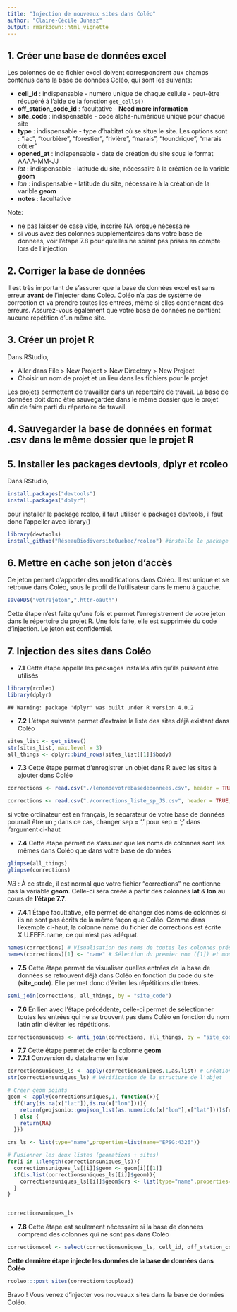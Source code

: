 ```yaml
---
title: "Injection de nouveaux sites dans Coléo"
author: "Claire-Cécile Juhasz"
output: rmarkdown::html_vignette
---
```



## 1. Créer une base de données excel
Les colonnes de ce fichier excel doivent correspondrent aux champs contenus dans la base de données Coléo, qui sont les suivants:  
  
* **cell_id** : indispensable - numéro unique de chaque cellule - peut-être récupéré à l'aide de la fonction `get_cells()`
* **off_station_code_id** : facultative - **Need more information**
* **site_code** : indispensable - code alpha-numérique unique pour chaque site
* **type** : indispensable - type d'habitat où se situe le site. Les options sont : "lac", "tourbière", "forestier", "rivière", "marais", "toundrique", "marais côtier"
* **opened_at** : indispensable - date de création du site sous le format AAAA-MM-JJ
* *lat* : indispensable - latitude du site, nécessaire à la création de la varible **geom**
* *lon* : indispensable - latitude du site, nécessaire à la création de la varible **geom**
* **notes** : facultative

Note:

* ne pas laisser de case vide, inscrire NA lorsque nécessaire
* si vous avez des colonnes supplémentaires dans votre base de données, voir l'étape 7.8 pour qu'elles ne soient pas prises en compte lors de l'injection

## 2. Corriger la base de données
Il est très important de s'assurer que la base de données excel est sans erreur **avant** de l'injecter dans Coléo. Coléo n'a pas de système de correction et va prendre toutes les entrées, même si elles contiennent des erreurs. Assurez-vous également que votre base de données ne contient aucune répétition d'un même site.


## 3. Créer un projet R
Dans RStudio,

* Aller dans File > New Project > New Directory > New Project
* Choisir un nom de projet et un lieu dans les fichiers pour le projet

Les projets permettent de travailler dans un répertoire de travail. La base de données doit donc être sauvegardée dans le même dossier que le projet afin de faire parti du répertoire de travail.

## 4. Sauvegarder la base de données en format .csv dans le même dossier que le projet R

## 5. Installer les packages devtools, dplyr et rcoleo
Dans RStudio,


```r
install.packages("devtools")
install.packages("dplyr")
```
pour installer le package rcoleo, il faut utiliser le packages devtools, il faut donc l'appeller avec library()


```r
library(devtools)
install_github("RéseauBiodiversiteQuebec/rcoleo") #installe le package rcoleo à partir de github
```
## 6. Mettre en cache son jeton d'accès
Ce jeton permet d'apporter des modifications dans Coléo. Il est unique et se retrouve dans Coléo, sous le profil de l'utilisateur dans le menu à gauche.

```r
saveRDS("votrejeton",".httr-oauth")
```
Cette étape n'est faite qu'une fois et permet l'enregistrement de votre jeton dans le répertoire du projet R. Une fois faite, elle est supprimée du code d'injection. Le jeton est confidentiel.

## 7. Injection des sites dans Coléo

* **7.1** Cette étape appelle les packages installés afin qu'ils puissent être utilisés

```r
library(rcoleo)
library(dplyr)
```

```
## Warning: package 'dplyr' was built under R version 4.0.2
```
* **7.2** L'étape suivante permet d'extraire la liste des sites déjà existant dans Coléo

```r
sites_list <- get_sites()
str(sites_list, max.level = 3)
all_things <- dplyr::bind_rows(sites_list[[1]]$body)
```
* **7.3** Cette étape permet d'enregistrer un objet dans R avec les sites à ajouter dans Coléo

```r
corrections <- read.csv("./lenomdevotrebasededonnées.csv", header = TRUE, sep = ',', stringsAsFactors = FALSE, encoding = "UTF-8") #l'encoding UTF-8 permet de garder les accents
```

```r
corrections <- read.csv("./corrections_liste_sp_JS.csv", header = TRUE, sep = ',', stringsAsFactors = FALSE, encoding = "UTF-8")
```
si votre ordinateur est en français, le séparateur de votre base de données pourrait être un ; dans ce cas, changer sep = ',' pour sep = ';' dans l'argument ci-haut



* **7.4** Cette étape permet de s'assurer que les noms de colonnes sont les mêmes dans Coléo que dans votre base de données

```r
glimpse(all_things)
glimpse(corrections)
```

*NB* : À ce stade, il est normal que votre fichier "corrections" ne contienne pas la variable **geom**. Celle-ci sera créée à partir des colonnes **lat** & **lon** au cours de **l'étape 7.7**.  

* **7.4.1** Étape facultative, elle permet de changer des noms de colonnes si ils ne sont pas écrits de la même façon que Coléo. Comme dans l'exemple ci-haut, la colonne name du fichier de corrections est écrite X.U.FEFF.name, ce qui n'est pas adéquat.

```r
names(corrections) # Visualisation des noms de toutes les colonnes présentes dans votre jeu de données
names(corrections)[1] <- "name" # Sélection du premier nom ([1]) et modification de celui-ci (<- "name")
```
* **7.5** Cette étape permet de visualiser quelles entrées de la base de données se retrouvent déjà dans Coléo en fonction du code du site (**site_code**). Elle permet donc d'éviter les répétitions d'entrées.

```r
semi_join(corrections, all_things, by = "site_code")
```
* **7.6** En lien avec l'étape précédente, celle-ci permet de sélectionner toutes les entrées qui ne se trouvent pas dans Coléo en fonction du nom latin afin d'éviter les répétitions.

```r
correctionsuniques <- anti_join(corrections, all_things, by = "site_code")
```
* **7.7** Cette étape permet de créer la colonne **geom**
* **7.7.1** Conversion du dataframe en liste
```r
correctionsuniques_ls <- apply(correctionsuniques,1,as.list) # Création de la liste
str(correctionsuniques_ls) # Vérification de la structure de l'objet
```

```r
# Creer geom points
geom <- apply(correctionsuniques,1, function(x){
  if(!any(is.na(x["lat"]),is.na(x["lon"]))){
    return(geojsonio::geojson_list(as.numeric(c(x["lon"],x["lat"])))$features[[1]]$geometry)
  } else {
    return(NA)
  }})

crs_ls <- list(type="name",properties=list(name="EPSG:4326"))

# Fusionner les deux listes (geomations + sites)
for(i in 1:length(correctionsuniques_ls)){
  correctionsuniques_ls[[i]]$geom <- geom[i][[1]]
  if(is.list(correctionsuniques_ls[[i]]$geom)){
    correctionsuniques_ls[[i]]$geom$crs <- list(type="name",properties=list(name="EPSG:4326"))
  }
}


correctionsuniques_ls
```



* **7.8** Cette étape est seulement nécessaire si la base de données comprend des colonnes qui ne sont pas dans Coléo

```r
correctionscol <- select(correctionsuniques_ls, cell_id, off_station_code_id, site_code, type, opened_at, geom, notes)
```

**Cette dernière étape injecte les données de la base de données dans Coléo**

```r
rcoleo:::post_sites(correctionstoupload)
```

Bravo ! Vous venez d'injecter vos nouveaux sites dans la base de données Coléo.
